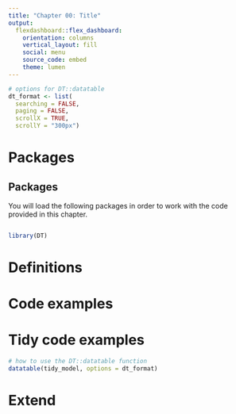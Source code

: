 ```yaml
---
title: "Chapter 00: Title"
output: 
  flexdashboard::flex_dashboard:
    orientation: columns
    vertical_layout: fill
    social: menu
    source_code: embed
    theme: lumen
---
```


<style>
.desktop-layout {
  padding: 30px;
}
</style>

```r
# options for DT::datatable
dt_format <- list(
  searching = FALSE,
  paging = FALSE,
  scrollX = TRUE,
  scrollY = "300px")
```

Packages {data-navmenu="Explore" data-icon="fa-book"}
==================================================

## Packages

You will load the following packages in order to work with the code provided in this chapter.

```r

```

```r
library(DT)
```


Definitions {data-navmenu="Explore" data-icon="fa-puzzle-piece"}
==================================================


Code examples {data-navmenu="Explore" data-icon="fa-code"}
==================================================


Tidy code examples {data-navmenu="Explore" data-icon="fa-magic"}
==================================================


```r
# how to use the DT::datatable function
datatable(tidy_model, options = dt_format)
```

Extend {data-navmenu="Explore" data-icon="fa-flask"}
==================================================


